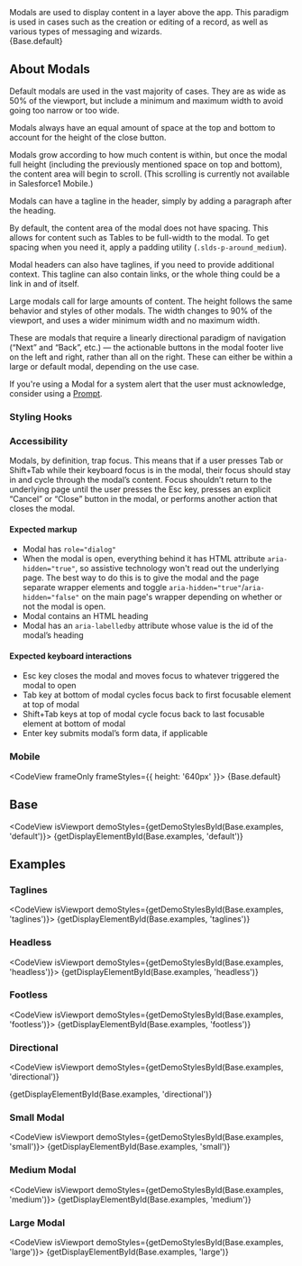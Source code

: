 
<div className="doc lead">
  Modals are used to display content in a layer above the app. This paradigm is
  used in cases such as the creation or editing of a record, as well as various
  types of messaging and wizards.
</div>

<CodeView exampleOnly isViewport demoStyles="height: 640px;">
  {Base.default}
</CodeView>

## About Modals

Default modals are used in the vast majority of cases. They are as wide as 50% of the viewport, but include a minimum and maximum width to avoid going too narrow or too wide.

Modals always have an equal amount of space at the top and bottom to account for the height of the close button.

Modals grow according to how much content is within, but once the modal full height (including the previously mentioned space on top and bottom), the content area will begin to scroll. (This scrolling is currently not available in Salesforce1 Mobile.)

Modals can have a tagline in the header, simply by adding a paragraph after the heading.

By default, the content area of the modal does not have spacing. This allows for content such as Tables to be full-width to the modal. To get spacing when you need it, apply a padding utility (`.slds-p-around_medium`).

Modal headers can also have taglines, if you need to provide additional context. This tagline can also contain links, or the whole thing could be a link in and of itself.

Large modals call for large amounts of content. The height follows the same behavior and styles of other modals. The width changes to 90% of the viewport, and uses a wider minimum width and no maximum width.

These are modals that require a linearly directional paradigm of navigation (“Next” and “Back”, etc.) — the actionable buttons in the modal footer live on the left and right, rather than all on the right. These can either be within a large or default modal, depending on the use case.

If you're using a Modal for a system alert that the user must acknowledge, consider using a [Prompt](/components/prompt).

### Styling Hooks

<StyleApiTable name="modals" type="component" />

### Accessibility

Modals, by definition, trap focus. This means that if a user presses Tab or Shift+Tab while their keyboard focus is in the modal, their focus should stay in and cycle through the modal’s content. Focus shouldn’t return to the underlying page until the user presses the Esc key, presses an explicit “Cancel” or “Close” button in the modal, or performs another action that closes the modal.

#### Expected markup

- Modal has `role="dialog"`
- When the modal is open, everything behind it has HTML attribute `aria-hidden="true"`, so assistive technology won't read out the underlying page. The best way to do this is to give the modal and the page separate wrapper elements and toggle `aria-hidden="true"`/`aria-hidden="false"` on the main page's wrapper depending on whether or not the modal is open.
- Modal contains an HTML heading
- Modal has an `aria-labelledby` attribute whose value is the id of the modal’s heading

#### Expected keyboard interactions

- Esc key closes the modal and moves focus to whatever triggered the modal to open
- Tab key at bottom of modal cycles focus back to first focusable element at top of modal
- Shift+Tab keys at top of modal cycle focus back to last focusable element at bottom of modal
- Enter key submits modal’s form data, if applicable

### Mobile

<MobileBlurb patternSpecificText="modals will have buttons of increased size to accommodate tapping with a finger instead of the more precise mouse cursor" />

<CodeView frameOnly frameStyles={{ height: '640px' }}>
  {Base.default}
</CodeView>

## Base

<CodeView isViewport demoStyles={getDemoStylesById(Base.examples, 'default')}>
  {getDisplayElementById(Base.examples, 'default')}
</CodeView>

## Examples

### Taglines

<CodeView isViewport demoStyles={getDemoStylesById(Base.examples, 'taglines')}>
  {getDisplayElementById(Base.examples, 'taglines')}
</CodeView>

### Headless

<CodeView isViewport demoStyles={getDemoStylesById(Base.examples, 'headless')}>
  {getDisplayElementById(Base.examples, 'headless')}
</CodeView>

### Footless

<CodeView isViewport demoStyles={getDemoStylesById(Base.examples, 'footless')}>
  {getDisplayElementById(Base.examples, 'footless')}
</CodeView>

### Directional

<CodeView
  isViewport
  demoStyles={getDemoStylesById(Base.examples, 'directional')}
>
  {getDisplayElementById(Base.examples, 'directional')}
</CodeView>

### Small Modal

<CodeView isViewport demoStyles={getDemoStylesById(Base.examples, 'small')}>
  {getDisplayElementById(Base.examples, 'small')}
</CodeView>

### Medium Modal

<CodeView isViewport demoStyles={getDemoStylesById(Base.examples, 'medium')}>
  {getDisplayElementById(Base.examples, 'medium')}
</CodeView>

### Large Modal

<CodeView isViewport demoStyles={getDemoStylesById(Base.examples, 'large')}>
  {getDisplayElementById(Base.examples, 'large')}
</CodeView>
